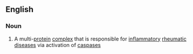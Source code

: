 ==English==

===Noun===
{{en-noun}}

#{{biochemistry}} A multi-[[protein]] [[complex]] that is responsible for [[inflammatory]] [[rheumatic]] [[disease]]s via activation of [[caspase]]s